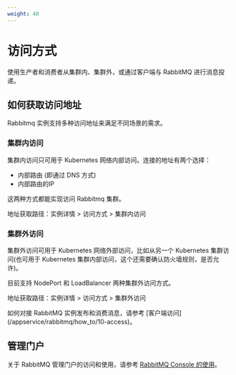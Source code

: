 ```yaml
---
weight: 40
---
```


# 访问方式

使用生产者和消费者从集群内、集群外，或通过客户端与 RabbitMQ 进行消息投递。

## 如何获取访问地址

Rabbitmq 实例支持多种访问地址来满足不同场景的需求。

### 集群内访问

集群内访问只可用于 Kubernetes 网络内部访问。连接的地址有两个选择：

* 内部路由 (即通过 DNS 方式)
* 内部路由的IP

这两种方式都能实现访问 Rabbitmq 集群。

地址获取路径：实例详情 > 访问方式 > 集群内访问

### 集群外访问

集群外访问可用于 Kubernetes 网络外部访问，比如从另一个 Kubernetes 集群访问(也可用于 Kubernetes 集群内部访问，这个还需要确认防火墙规则，是否允许)。

目前支持 NodePort 和 LoadBalancer 两种集群外访问方式。

地址获取路径：实例详情 > 访问方式 > 集群外访问

<Directive type="info" title="开发提示">
如何对接 RabbitMQ 实例发布和消费消息，请参考 [客户端访问](/appservice/rabbitmq/how_to/10-access)。
</Directive>

## 管理门户

关于 RabbitMQ 管理门户的访问和使用，请参考 [RabbitMQ Console 的使用](/appservice/rabbitmq/how_to/plugin/50-managementui)。

